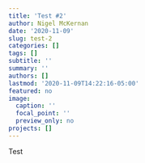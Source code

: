 ```yaml
---
title: 'Test #2'
author: Nigel McKernan
date: '2020-11-09'
slug: test-2
categories: []
tags: []
subtitle: ''
summary: ''
authors: []
lastmod: '2020-11-09T14:22:16-05:00'
featured: no
image:
  caption: ''
  focal_point: ''
  preview_only: no
projects: []
---
```


Test